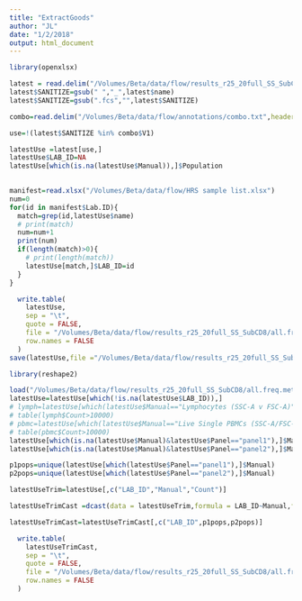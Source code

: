 ```yaml
---
title: "ExtractGoods"
author: "JL"
date: "1/2/2018"
output: html_document
---
```


```r
library(openxlsx)

latest = read.delim("/Volumes/Beta/data/flow/results_r25_20full_SS_SubCD8/all.freq.metrics.txt", stringsAsFactors = FALSE)
latest$SANITIZE=gsub(" ","_",latest$name)
latest$SANITIZE=gsub(".fcs","",latest$SANITIZE)

combo=read.delim("/Volumes/Beta/data/flow/annotations/combo.txt",header = FALSE, stringsAsFactors = FALSE)

use=!(latest$SANITIZE %in% combo$V1)

latestUse =latest[use,]
latestUse$LAB_ID=NA
latestUse[which(is.na(latestUse$Manual)),]$Population
 

manifest=read.xlsx("/Volumes/Beta/data/flow/HRS sample list.xlsx")
num=0
for(id in manifest$Lab.ID){
  match=grep(id,latestUse$name)
  # print(match)
  num=num+1
  print(num)
  if(length(match)>0){
    # print(length(match))
    latestUse[match,]$LAB_ID=id
  }
}

  write.table(
    latestUse,
    sep = "\t",
    quote = FALSE,
    file = "/Volumes/Beta/data/flow/results_r25_20full_SS_SubCD8/all.freq.metrics.use.txt",
    row.names = FALSE
  ) 
save(latestUse,file ="/Volumes/Beta/data/flow/results_r25_20full_SS_SubCD8/all.freq.metrics.use.Rdata" )

```

```r
library(reshape2)

load("/Volumes/Beta/data/flow/results_r25_20full_SS_SubCD8/all.freq.metrics.use.Rdata")
latestUse=latestUse[which(!is.na(latestUse$LAB_ID)),]
# lymph=latestUse[which(latestUse$Manual=="Lymphocytes (SSC-A v FSC-A)"),]
# table(lymph$Count>10000)
# pbmc=latestUse[which(latestUse$Manual=="Live Single PBMCs (SSC-A/FSC-A)"),]
# table(pbmc$Count>10000)
latestUse[which(is.na(latestUse$Manual)&latestUse$Panel=="panel1"),]$Manual="P1Root"
latestUse[which(is.na(latestUse$Manual)&latestUse$Panel=="panel2"),]$Manual="P2Root"

p1pops=unique(latestUse[which(latestUse$Panel=="panel1"),]$Manual)
p2pops=unique(latestUse[which(latestUse$Panel=="panel2"),]$Manual)

latestUseTrim=latestUse[,c("LAB_ID","Manual","Count")]

latestUseTrimCast =dcast(data = latestUseTrim,formula = LAB_ID~Manual,fun.aggregate = sum,value.var = "Count")

latestUseTrimCast=latestUseTrimCast[,c("LAB_ID",p1pops,p2pops)]

  write.table(
    latestUseTrimCast,
    sep = "\t",
    quote = FALSE,
    file = "/Volumes/Beta/data/flow/results_r25_20full_SS_SubCD8/all.freq.metrics.cast.txt",
    row.names = FALSE
  )  

  
```
